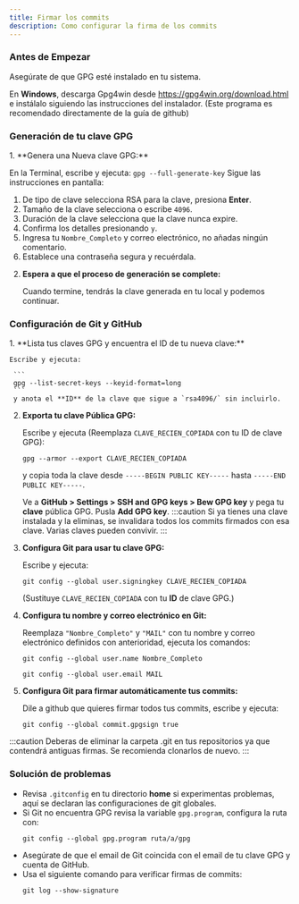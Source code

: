 ```yaml
---
title: Firmar los commits 
description: Como configurar la firma de los commits
---
```


### Antes de Empezar

Asegúrate de que GPG esté instalado en tu sistema.

En **Windows**, descarga Gpg4win desde https://gpg4win.org/download.html e instálalo siguiendo las instrucciones del instalador. (Este programa es recomendado directamente de la guía de github)

<LinkCard
title="Signing commits by github"
description="Ten a mano la guía oficial para firmar los commits desde la documentación oficial de github."
href="https://docs.github.com/en/authentication/managing-commit-signature-verification/signing-commits"/>

### Generación de tu clave GPG

<Steps>
1. **Genera una Nueva clave GPG:**

   En la Terminal, escribe y ejecuta:
     ```
     gpg --full-generate-key
     ``` 
   Sigue las instrucciones en pantalla:
   <Steps>
   1. De tipo de clave selecciona RSA para la clave, presiona **Enter**.
   2. Tamaño de la clave selecciona o escribe `4096`.
   3. Duración de la clave selecciona que la clave nunca expire.
   4. Confirma los detalles presionando `y`.
   5. Ingresa tu `Nombre_Completo` y correo electrónico, no añadas ningún comentario.
   6. Establece una contraseña segura y recuérdala.
   </Steps>

2. **Espera a que el proceso de generación se complete:**
     
     Cuando termine, tendrás la clave generada en tu local y podemos continuar.
</Steps>

### Configuración de Git y GitHub

<Steps>
1. **Lista tus claves GPG y encuentra el ID de tu nueva clave:**

    Escribe y ejecuta:

     ```
     gpg --list-secret-keys --keyid-format=long
     ```
     y anota el **ID** de la clave que sigue a `rsa4096/` sin incluirlo.

2. **Exporta tu clave Pública GPG:**

   Escribe y ejecuta (Reemplaza `CLAVE_RECIEN_COPIADA` con tu ID de clave GPG):
   ```
   gpg --armor --export CLAVE_RECIEN_COPIADA
   ```
   y copia toda la clave desde `-----BEGIN PUBLIC KEY-----` hasta `-----END PUBLIC KEY-----`.
   
   Ve a **GitHub > Settings > SSH and GPG keys > Bew GPG key** y pega tu **clave** pública GPG. Pusla  **Add GPG key**.
   :::caution
    Si ya tienes una clave instalada y la eliminas, se invalidara todos los commits
    firmados con esa clave. Varias claves pueden convivir.
   :::


3. **Configura Git para usar tu clave GPG:**

   Escribe y ejecuta: 
   ```
   git config --global user.signingkey CLAVE_RECIEN_COPIADA
   ```
   (Sustituye `CLAVE_RECIEN_COPIADA` con tu **ID** de clave GPG.)


4. **Configura tu nombre y correo electrónico en Git:**

   Reemplaza `"Nombre_Completo"` y `"MAIL"` con tu nombre y correo electrónico definidos con anterioridad, ejecuta los comandos:
    ```
    git config --global user.name Nombre_Completo
    ```
    ```
    git config --global user.email MAIL
    ``` 
5. **Configura Git para firmar automáticamente tus commits:**
   
   Dile a github que quieres firmar todos tus commits, escribe y ejecuta:
   ```
   git config --global commit.gpgsign true
   ```
</Steps>

:::caution
Deberas de eliminar la carpeta .git en tus repositorios ya que contendrá antiguas firmas. Se recomienda clonarlos de nuevo.
:::


### Solución de problemas
- Revisa `.gitconfig` en tu directorio **home** si experimentas problemas, aquí se declaran las configuraciones de git globales.
- Si Git no encuentra GPG revisa la variable `gpg.program`, configura la ruta con:  
  ```
  git config --global gpg.program ruta/a/gpg
  ```
- Asegúrate de que el email de Git coincida con el email de tu clave GPG y cuenta de GitHub.
- Usa el siguiente comando para verificar firmas de commits:
  ```
  git log --show-signature
   ```
